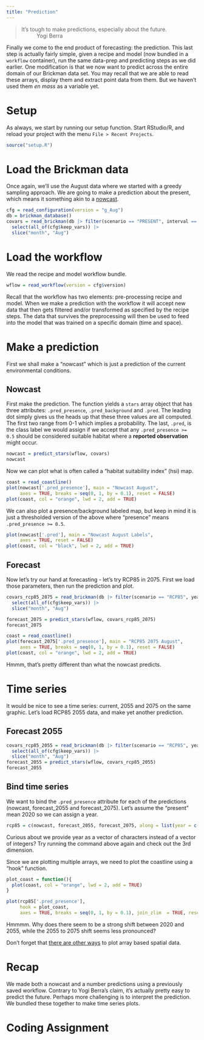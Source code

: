 ```yaml
---
title: "Prediction"
---
```


> It's tough to make predictions, especially about the future.
> ~ Yogi Berra

Finally we come to the end product of forecasting: the prediction. This last step is actually fairly simple, given a recipe and model (now bundled in a `workflow` container), run the same data-prep and predicting steps as we did earlier. One modification is that we now want to predict across the entire domain of our Brickman data set. You may recall that we are able to read these arrays, display them and extract point data from them. But we haven't used them *en mass* as a variable yet.

# Setup

As always, we start by running our setup function. Start RStudio/R, and reload your project with the menu `File > Recent Projects`. 

```r
source("setup.R")
```

# Load the Brickman data

Once again, we'll use the August data where we started with a greedy sampling approach. We are going to make a prediction about the present, which means it something akin to a [nowcast](https://en.wikipedia.org/wiki/Nowcasting_(economics)). 

```r
cfg = read_configuration(version = "g_Aug")
db = brickman_database()
covars = read_brickman(db |> filter(scenario == "PRESENT", interval == "mon")) |>
  select(all_of(cfg$keep_vars)) |>
  slice("month", "Aug") 
```

# Load the workflow

We read the recipe and model workflow bundle.

```r
wflow = read_workflow(version = cfg$version)
```

Recall that the workflow has two elements: pre-processing recipe and model.  When we make a prediction with the workflow it will accept new data that then gets filtered and/or transformed as specified by the recipe steps. The data that survives the preprocessing will then be used to feed into the model that was trained on a specific domain (time and space).

# Make a prediction

First we shall make a "nowcast" which is just a prediction of the current environmental conditions.

## Nowcast

First make the prediction.  The function yields a `stars` array object that has three attributes: `.pred_presence`, `.pred_background` and `.pred`.  The leading dot simply gives us the heads up that these three values are all computed. The first two range from 0-1 which implies a probability.  The last, `.pred`, is the class label we would assign if we accept that any `.pred_presence >= 0.5` should be considered suitable habitat where a **reported observation** might occur.


```r
nowcast = predict_stars(wflow, covars)
nowcast
```
Now we can plot what is often called a "habitat suitability index" (hsi) map.

```r
coast = read_coastline()
plot(nowcast['.pred_presence'], main = "Nowcast August", 
     axes = TRUE, breaks = seq(0, 1, by = 0.1), reset = FALSE)
plot(coast, col = "orange", lwd = 2, add = TRUE)
```

We can also plot a presence/background labeled map, but keep in mind it is just a thresholded version of the above where "presence" means `.pred_presence >= 0.5`.

```r
plot(nowcast['.pred'], main = "Nowcast August Labels", 
     axes = TRUE, reset = FALSE)
plot(coast, col = "black", lwd = 2, add = TRUE)
```

## Forecast

Now let's try our hand at forecasting - let's try RCP85 in 2075.  First we load those parameters, then run the prediction and plot.

```r
covars_rcp85_2075 = read_brickman(db |> filter(scenario == "RCP85", year == 2075, interval == "mon")) |>
  select(all_of(cfg$keep_vars)) |>
  slice("month", "Aug") 
```

```r
forecast_2075 = predict_stars(wflow, covars_rcp85_2075)
forecast_2075
```

```r
coast = read_coastline()
plot(forecast_2075['.pred_presence'], main = "RCP85 2075 August", 
     axes = TRUE, breaks = seq(0, 1, by = 0.1), reset = FALSE)
plot(coast, col = "orange", lwd = 2, add = TRUE)
```
Hmmm, that's pretty different than what the nowcast predicts.

# Time series

It would be nice to see a time series: current, 2055 and 2075 on the same graphic. Let's load RCP85 2055 data, and make yet another prediction.

## Forecast 2055
```r
covars_rcp85_2055 = read_brickman(db |> filter(scenario == "RCP85", year == 2055, interval == "mon")) |>
  select(all_of(cfg$keep_vars)) |>
  slice("month", "Aug") 
forecast_2055 = predict_stars(wflow, covars_rcp85_2055)
forecast_2055
```

## Bind time series

We want to bind the `.pred_presence` attribute for each of the predictions (nowcast, forecast_2055 and forecast_2075).  Let's assume the "present" mean 2020 so we can assign a year.

```r
rcp85 = c(nowcast, forecast_2055, forecast_2075, along = list(year = c("2020", "2055", "2075")))
```
:::{.callout-note}
Curious about we provide year as a vector of characters instead of a vector of integers?  Try running the command above again and check out the 3rd dimension.
:::


Since we are plotting multiple arrays, we need to plot the coastline using a "hook" function.

```r
plot_coast = function(){
  plot(coast, col = "orange", lwd = 2, add = TRUE)
}

plot(rcp85['.pred_presence'], 
     hook = plot_coast,
     axes = TRUE, breaks = seq(0, 1, by = 0.1), join_zlim  = TRUE, reset = FALSE)
```

Hmmmm. Why does there seem to be a strong shift between 2020 and 2055, while the 2055 to 2075 shift seems less pronounced? 


:::{.callout-note}
Don't forget that [there are other ways](https://github.com/BigelowLab/ColbyForecasting2025/wiki/Spatial) to plot array based spatial data.
:::


# Recap

We made both a nowcast and a number predictions using a previously saved workflow. Contrary to Yogi Berra's claim, it's actually pretty easy to predict the future.  Perhaps more challenging is to interpret the prediction.  We bundled these together to make time series plots.

# Coding Assignment
